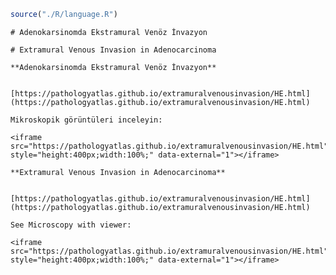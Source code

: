 
```r
source("./R/language.R")
```


```asis
# Adenokarsinomda Ekstramural Venöz İnvazyon
```


```asis
# Extramural Venous Invasion in Adenocarcinoma
```



```asis

**Adenokarsinomda Ekstramural Venöz İnvazyon**


[https://pathologyatlas.github.io/extramuralvenousinvasion/HE.html](https://pathologyatlas.github.io/extramuralvenousinvasion/HE.html)

Mikroskopik görüntüleri inceleyin:

<iframe src="https://pathologyatlas.github.io/extramuralvenousinvasion/HE.html" style="height:400px;width:100%;" data-external="1"></iframe>

```


```asis

**Extramural Venous Invasion in Adenocarcinoma**


[https://pathologyatlas.github.io/extramuralvenousinvasion/HE.html](https://pathologyatlas.github.io/extramuralvenousinvasion/HE.html)

See Microscopy with viewer: 

<iframe src="https://pathologyatlas.github.io/extramuralvenousinvasion/HE.html" style="height:400px;width:100%;" data-external="1"></iframe>

```

